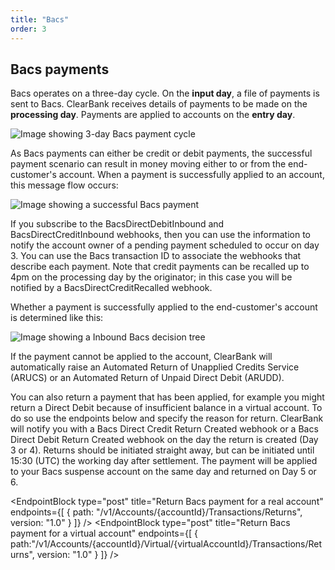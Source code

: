 ```yaml
---
title: "Bacs"
order: 3
---
```



## Bacs payments

Bacs operates on a three-day cycle. On the **input day**, a file of payments is sent to Bacs. ClearBank receives details of payments to be made on the **processing day**. Payments are applied to accounts on the **entry day**.

![Image showing 3-day Bacs payment cycle](/assets/images/BacsOverview-Days.svg "Bacs payment cycle")

As Bacs payments can either be credit or debit payments, the successful payment scenario can result in money moving either to or from the end-customer's account.
When a payment is successfully applied to an account, this message flow occurs:

![Image showing a successful Bacs payment](/assets/images/BacsOverview-PaymentSuccess.svg "Successful Bacs payment")

If you subscribe to the BacsDirectDebitInbound and BacsDirectCreditInbound webhooks, then you can use the information to notify the account owner of a pending payment scheduled to occur on day 3. You can use the Bacs transaction ID to associate the webhooks that describe each payment. Note that credit payments can be recalled up to 4pm on the processing day by the originator; in this case you will be notified by a BacsDirectCreditRecalled webhook.

Whether a payment is successfully applied to the end-customer's account is determined like this:

![Image showing a Inbound Bacs decision tree](/assets/images/BacsOverview-DecisionTree.svg "Inbound Bacs decision tree")

If the payment cannot be applied to the account, ClearBank will automatically raise an Automated Return of Unapplied Credits Service (ARUCS) or an Automated Return of Unpaid Direct Debit (ARUDD). 

You can also return a payment that has been applied, for example you might return a Direct Debit because of insufficient balance in a virtual account. To do so use the endpoints below and specify the reason for return. ClearBank will notify you with a Bacs Direct Credit Return Created webhook or a Bacs Direct Debit Return Created webhook on the day the return is created (Day 3 or 4). Returns should be initiated straight away, but can be initiated until 15:30 (UTC) the working day after settlement. The payment will be applied to your Bacs suspense account on the same day and returned on Day 5 or 6.

<EndpointBlock
  type="post"
  title="Return Bacs payment for a real account"
  endpoints={[
    {
      path: "/v1/Accounts/{accountId}/Transactions/Returns",
      version: "1.0"
    }
  ]}
/>
<EndpointBlock
  type="post"
  title="Return Bacs payment for a virtual account"
  endpoints={[
    {
      path:"/v1/Accounts/{accountId}/Virtual/{virtualAccountId}/Transactions/Returns",
      version: "1.0"
    }
  ]}
/>
